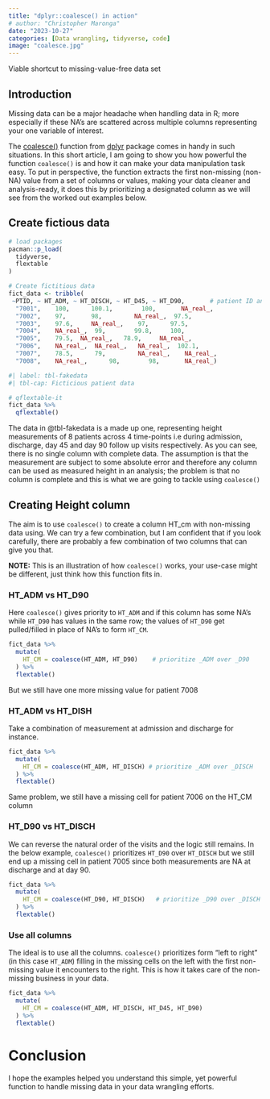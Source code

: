 ---
title: "dplyr::coalesce() in action"
# author: "Christopher Maronga"
date: "2023-10-27"
categories: [Data wrangling, tidyverse, code]
image: "coalesce.jpg"
---

Viable shortcut to missing-value-free data set

## Introduction

Missing data can be a major headache when handling data in R; more especially if these NA's are scattered across multiple columns representing your one variable of interest.

The [coalesce()](https://dplyr.tidyverse.org/reference/coalesce.html#:~:text=Given%20a%20set%20of%20vectors,thing%20for%20SQL%20NULL%20s.) function from [dplyr](https://dplyr.tidyverse.org/index.html) package comes in handy in such situations. In this short article, I am going to show you how powerful the function `coalesce()` is and how it can make your data manipulation task easy. To put in perspective, the function extracts the first non-missing (non-NA) value from a set of columns or values, making your data cleaner and analysis-ready, it does this by prioritizing a designated column as we will see from the worked out examples below.


## Create fictious data

```{r}

# load packages
pacman::p_load(
  tidyverse,
  flextable
)

# Create fictitious data
fict_data <- tribble(
 ~PTID, ~ HT_ADM, ~ HT_DISCH, ~ HT_D45, ~ HT_D90,       # patient ID and Height measurements at different time-points
  "7001",    100,      100.1,        100,       NA_real_,
  "7002",    97,       98,         NA_real_,  97.5,
  "7003",    97.6,     NA_real_,    97,      97.5,
  "7004",    NA_real_,  99,        99.8,     100,
  "7005",    79.5,  NA_real_,   78.9,     NA_real_,
  "7006",    NA_real_,  NA_real_,   NA_real_,  102.1,
  "7007",    78.5,      79,         NA_real_,    NA_real_,
  "7008",    NA_real_,      98,        98,       NA_real_)

```



```{r}
#| label: tbl-fakedata
#| tbl-cap: Ficticious patient data

# qflextable-it
fict_data %>% 
  qflextable()
```

The data in @tbl-fakedata is a made up one, representing height measurements of 8 patients across 4 time-points i.e during admission, discharge, day 45 and day 90 follow up visits respectively. As you can see, there is no single column with complete data. The assumption is that the measurement are subject to some absolute error and therefore any column can be used as measured height in an analysis; the problem is that no column is complete and this is what we are going to tackle using `coalesce()`


## Creating Height column

The aim is to use `coalesce()` to create a column HT_cm with non-missing data using. We can try a few combination, but I am confident that if you look carefully, there are probably a few combination of two columns that can give you that.

**NOTE:** This is an illustration of how `coalesce()` works, your use-case might be different, just think how this function fits in.


### HT_ADM vs HT_D90

Here `coalesce()` gives priority to `HT_ADM` and if this column has some NA's while `HT_D90` has values in the same row; the values of `HT_D90` get pulled/filled in place of NA's to form `HT_CM`.

```{r}

fict_data %>% 
  mutate(
    HT_CM = coalesce(HT_ADM, HT_D90)    # prioritize _ADM over _D90
  ) %>% 
  flextable()

```

But we still have one more missing value for patient 7008


### HT_ADM vs HT_DISH

Take a combination of measurement at admission and discharge for instance.

```{r}
fict_data %>% 
  mutate(
    HT_CM = coalesce(HT_ADM, HT_DISCH) # prioritize _ADM over _DISCH
  ) %>% 
  flextable()
```

Same problem, we still have a missing cell for patient 7006 on the HT_CM column


### HT_D90 vs HT_DISCH

We can reverse the natural order of the visits and the logic still remains. In the below example, `coalesce()` prioritizes `HT_D90` over `HT_DISCH` but we still end up a missing cell in patient 7005 since both measurements are NA at discharge and at day 90.

```{r}
fict_data %>% 
  mutate(
    HT_CM = coalesce(HT_D90, HT_DISCH)   # prioritize _D90 over _DISCH
  ) %>%  
  flextable()
```


### Use all columns

The ideal is to use all the columns. `coalesce()` prioritizes form "left to right" (in this case `HT_ADM`) filling in the missing cells on the left with the first non-missing value it encounters to the right. This is how it takes care of the non-missing business in your data.

```{r}
fict_data %>% 
  mutate(
    HT_CM = coalesce(HT_ADM, HT_DISCH, HT_D45, HT_D90)
  ) %>% 
  flextable()
```



# Conclusion

I hope the examples helped you understand this simple, yet powerful function to handle missing data in your data wrangling efforts.





